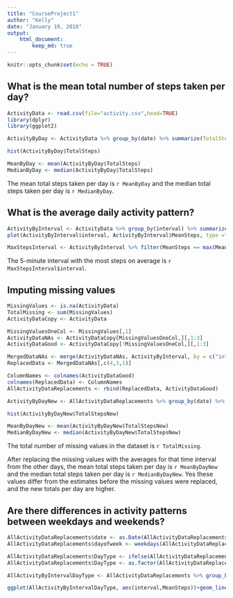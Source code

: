 ---
title: "CourseProject1"
author: "Kelly"
date: "January 19, 2018"
output: 
    html_document: 
        keep_md: true
---

```{r setup, include=FALSE}
knitr::opts_chunk$set(echo = TRUE)
```


## What is the mean total number of steps taken per day?

```{r firstchunk}
ActivityData <- read.csv(file="activity.csv",head=TRUE)
library(dplyr)
library(ggplot2)

ActivityByDay <- ActivityData %>% group_by(date) %>% summarize(TotalSteps=sum(steps,na.rm=TRUE))

hist(ActivityByDay$TotalSteps)

MeanByDay <- mean(ActivityByDay$TotalSteps)
MedianByDay <- median(ActivityByDay$TotalSteps)

```

The mean total steps taken per day is `r MeanByDay` and the median total steps taken per day is `r MedianByDay`.

## What is the average daily activity pattern?
```{r secondchunk}
ActivityByInterval <- ActivityData %>% group_by(interval) %>% summarize(MeanSteps=mean(steps,na.rm=TRUE))
plot(ActivityByInterval$interval, ActivityByInterval$MeanSteps, type ="l")

MaxStepsInterval <- ActivityByInterval %>% filter(MeanSteps == max(MeanSteps))


```

The 5-minute interval with the most steps on average is `r MaxStepsInterval$interval`.

## Imputing missing values

```{r thirdchunk}
MissingValues <- is.na(ActivityData)
TotalMissing <- sum(MissingValues)
ActivityDataCopy <- ActivityData

MissingValuesOneCol <- MissingValues[,1]
ActivityDataNAs <- ActivityDataCopy[MissingValuesOneCol,][,1:3]
ActivityDataGood <- ActivityDataCopy[!MissingValuesOneCol,][,1:3]

MergedDataNAs <- merge(ActivityDataNAs, ActivityByInterval, by = c("interval"), all.X = TRUE)
ReplacedData <- MergedDataNAs[,c(4,3,1)]

ColumnNames <- colnames(ActivityDataGood)
colnames(ReplacedData) <- ColumnNames
AllActivityDataReplacements <- rbind(ReplacedData, ActivityDataGood)

ActivityByDayNew <- AllActivityDataReplacements %>% group_by(date) %>% summarize(TotalStepsNew=sum(steps,na.rm=TRUE))

hist(ActivityByDayNew$TotalStepsNew)

MeanByDayNew <- mean(ActivityByDayNew$TotalStepsNew)
MedianByDayNew <- median(ActivityByDayNew$TotalStepsNew)

```

The total number of missing values in the dataset is `r TotalMissing`.

After replacing the missing values with the averages for that time interval from the other days, the mean total steps taken per day is `r MeanByDayNew` and the median total steps taken per day is `r MedianByDayNew`. Yes these values differ from the estimates before the missing values were replaced, and the new totals per day are higher. 


## Are there differences in activity patterns between weekdays and weekends?

```{r fourth chunk}

AllActivityDataReplacements$date <- as.Date(AllActivityDataReplacements$date, format="%Y-%m-%d")
AllActivityDataReplacements$dayofweek <- weekdays(AllActivityDataReplacements$date)

AllActivityDataReplacements$DayType <- ifelse(AllActivityDataReplacements$dayofweek == "Monday" | AllActivityDataReplacements$dayofweek == "Tuesday" | AllActivityDataReplacements$dayofweek == "Wednesday" | AllActivityDataReplacements$dayofweek == "Thursday" | AllActivityDataReplacements$dayofweek == "Friday","WeekDay","WeekEnd")
AllActivityDataReplacements$DayType <- as.factor(AllActivityDataReplacements$DayType)

AllActivityByIntervalDayType <- AllActivityDataReplacements %>% group_by(interval,DayType) %>% summarize(MeanSteps=mean(steps, na.rm=TRUE))

ggplot(AllActivityByIntervalDayType, aes(interval,MeanSteps))+geom_line()+facet_wrap(~DayType,nrow=2)
```
